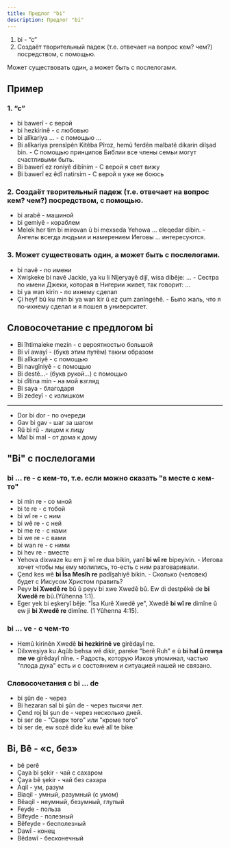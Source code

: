 ```yaml
---
title: Предлог "bi"
description: Предлог "bi"
---
```


1. bi - “c”
2. Cоздаёт творительный падеж (т.е. отвечает на вопрос кем? чем?) посредством, с помощью.

Может существовать один, а может быть с послелогами.

## Пример
### 1. “c”
  - bi bawerî - с верой
  - bi hezkirinê - с любовью
  - bi alîkariya ... - с помощью ...
  - Bi alîkariya prensîpên Kitêba Pîroz, hemû ferdên malbatê dikarin dilşad bin. - С помощью принципов Библии все члены семьи могут счастливыми быть.
  - Bi bawerî ez roniyê dibînim - С верой я свет вижу
  - Bi bawerî ez êdî natirsim - С верой я уже не боюсь
### 2. Cоздаёт творительный падеж (т.е. отвечает на вопрос кем? чем?) посредством, с помощью.
  - bi arabê - машиной
  - bi gemiyê - кораблем
  - Melek her tim bi mirovan û bi mexseda Yehowa ... eleqedar dibin. - Ангелы всегда людьми и намерением Иеговы ... интересуются.
### 3. Может существовать один, а может быть с послелогами.
  - bi navê - по имени
  - Xwişkeke bi navê Jackie, ya ku li Nîjeryayê dijî, wisa dibêje: ... - Сестра по имени Джеки, которая в Нигерии живет, так говорит: ...
  - bi ya wan kirin - по ихнему сделал
  - Çi heyf bû ku min bi ya wan kir û ez çum zanîngehê. - Было жаль, что я по-ихнему сделал и я пошел в университет.

## Словосочетание с предлогом bi

- Bi îhtimaieke mezin - с вероятностью большой
- Bi vî awayî - (букв этим путём) таким образом
- Bi alîkariyê - с помощью
- Bi navgîniyê - с помощью
- Bi destê...- (букв рукой...) с помощью
- bi dîtina min - на мой взгляд
- Bi saya - благодаря
- Bi zedeyî - с излишком

---

- Dor bi dor - по очереди
- Gav bi gav - шаг за шагом
- Rû bi rû - лицом к лицу
- Mal bi mal - от дома к дому

## "Bi" с послелогами 
### bi ... re  - с кем-то, т.е. если можно сказать "в месте с кем-то" 

- bi min re - со мной
- bi te re - с тобой
- bi wî re - с ним
- bi wê re - с ней
- bi me re - с нами
- bi we re - с вами
- bi wan re - с ними
- bi hev re - вместе
- Yehova dixwaze ku em ji wî re dua bikin, yanî **bi wî re** bipeyivin. - Иегова хочет чтобы мы ему молились, то-есть с ним разговаривали.
- Çend kes wê **bi Îsa Mesîh re** padîşahiyê bikin. - Сколько (человек) будет с Иисусом Христом править?
- Peyv **bi Xwedê re** bû û peyv bi xwe Xwedê bû. Ew di destpêkê de **bi Xwedê re** bû.(Yûhenna 1:1).
- Eger yek bi eşkeryî bêje: "Îsa Kurê Xwedê ye", Xwedê **bi wî re** dimîne û ew ji **bi Xwedê re** dimîne. (1 Yûhenna 4:15).

### bi ... ve - с чем-то

- Hemû kirinên Xwedê **bi hezkirinê ve** girêdayî ne.
- Dilxweşiya ku Aqûb behsa wê dikir, pareke "berê Ruh" e û **bi hal û rewşa me ve** girêdayî nîne. - Радость, которую Иаков упоминал, частью "плода духа" есть и с состоянием и ситуацией нашей не связано.

### Словосочетания с bi ... de

- bi şûn de - через
- Bi hezaran sal bi şûn de - через тысячи лет.
- Çend roj bi şun de - через несколько дней.
- bi ser de - "Сверх того" или "кроме того"
- bi ser de, ew sozê dide ku ewê alî te bike

## Bi, Bê - «с, без»

- bê perê
- Çaya bi şekir - чай с сахаром
- Çaya bê şekir - чай без сахара
- Aqil - ум, разум
- Biaqil - умный, разумный (с умом)
- Bêaqil - неумный, безумный, глупый
- Feyde - польза
- Bifeyde - полезный
- Bêfeyde - бесполезный
- Dawî - конец
- Bêdawî - бесконечный

